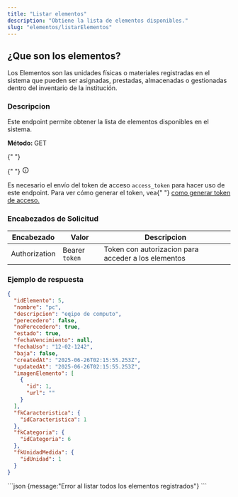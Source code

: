 ```yaml
---
title: "Listar elementos"
description: "Obtiene la lista de elementos disponibles."
slug: "elementos/listarElementos"
---
```



<h2>¿Que son los elementos?</h2>

Los Elementos son las unidades físicas o materiales registradas en el sistema que
pueden ser asignadas, prestadas, almacenadas o gestionadas dentro del inventario
de la institución.

<h3>Descripcion</h3>

Este endpoint permite obtener la lista de elementos disponibles en el sistema.

<p>
  <strong>Método: </strong>
  <span class="sl-badge success small astro-avdet4wd">GET</span>
</p>

<Tabs>
  <TabItem label="Endpoint">
    <ApiEndpoint url={`${API_BASE_URL}/elementos`} />
  </TabItem>
</Tabs>

<aside aria-label="Nota" class="starlight-aside starlight-aside--note">
  {" "}
  <p class="starlight-aside__title" aria-hidden="true">
    {" "}
    <svg
      aria-hidden="true"
      class="starlight-aside__icon astro-c6vsoqas"
      width="16"
      height="16"
      viewBox="0 0 24 24"
      fill="currentColor"
      style="--sl-icon-size: 1em;"
    >
      <path d="M12 11a1 1 0 0 0-1 1v4a1 1 0 0 0 2 0v-4a1 1 0 0 0-1-1Zm.38-3.92a1 1 0 0 0-.76 0 1 1 0 0 0-.33.21 1.15 1.15 0 0 0-.21.33 1 1 0 0 0 .21 1.09c.097.088.209.16.33.21A1 1 0 0 0 13 8a1.05 1.05 0 0 0-.29-.71 1 1 0 0 0-.33-.21ZM12 2a10 10 0 1 0 0 20 10 10 0 0 0 0-20Zm0 18a8 8 0 1 1 0-16.001A8 8 0 0 1 12 20Z"></path>
      Nota{" "}
    </svg>
  </p>
  Es necesario el envío del token de acceso <code>access_token</code> para hacer
  uso de este endpoint. Para ver cómo generar el token, vea{" "}
  <a href="/usuarios/login">como generar token de acceso.</a>
</aside>

<h3>Encabezados de Solicitud</h3>

| Encabezado    | Valor          | Descripcion                                         |
| ------------- | -------------- | --------------------------------------------------- |
| Authorization | Bearer `token` | Token con autorizacion para acceder a los elementos |

<h3>Ejemplo de respuesta</h3>

<Tabs>
  <TabItem label="Status 200">

```json
{
  "idElemento": 5,
  "nombre": "pc",
  "descripcion": "eqipo de computo",
  "perecedero": false,
  "noPerecedero": true,
  "estado": true,
  "fechaVencimiento": null,
  "fechaUso": "12-02-1242",
  "baja": false,
  "createdAt": "2025-06-26T02:15:55.253Z",
  "updatedAt": "2025-06-26T02:15:55.253Z",
  "imagenElemento": [
    {
      "id": 1,
      "url": ""
    }
  ],
  "fkCaracteristica": {
    "idCaracteristica": 1
  },
  "fkCategoria": {
    "idCategoria": 6
  },
  "fkUnidadMedida": {
    "idUnidad": 1
  }
}
```

  </TabItem>

  <TabItem label="Status 400">
  ```json
  {message:"Error al listar todos los elementos registrados"}
  ```
  </TabItem>
 
</Tabs>
